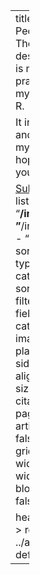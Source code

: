 ---
title: "Meeting People Where They R"
description: |
  This is my blog where I practice sharing my curiosity about R.
  
  It includes notes and tutorials for my future self and hopefully also for you.

  [Subscribe via RSS](/index.xml)
listing: 
  contents: 
    - "**/index.qmd"
    - "**/index.markdown"
    - "**/index.md"
  sort: "date desc"
  type: default
  categories: false
  sort-ui: false
  filter-ui: false
  fields: [title, author, categories, date, image]
  image-placeholder: sidebar.jpg
  image-align: right
  page-size: 5
  feed: true
citation: false
page-layout: article
comments: false
format: 
  html: 
    grid:
      sidebar-width: 0px
      margin-width: 0px 
title-block-banner: false

header-includes: >
  <link rel="stylesheet" href="../assets/listing-default.css">
resources:
  - ../assets/listing-default.css
---